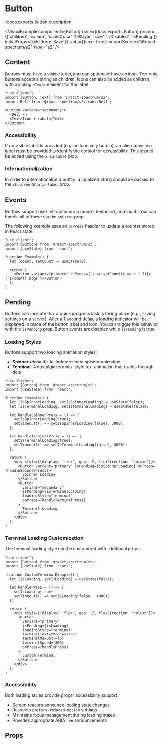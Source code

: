 


# Button

<PageDescription>{docs.exports.Button.description}</PageDescription>

<VisualExample
  component={Button}
  docs={docs.exports.Button}
  props={['children', 'variant', 'staticColor', 'fillStyle', 'size', 'isDisabled', 'isPending']}
  initialProps={{children: 'Save'}}
  slots={{icon: true}}
  importSource="@react-spectrum/s2"
  type="s2" />

## Content

Buttons must have a visible label, and can optionally have an icon. Text only buttons accept a string
as children. Icons can also be added as children, with a sibling `<Text>` element for the label.

```tsx render expanded
"use client";
import {Button, Text} from '@react-spectrum/s2';
import Bell from '@react-spectrum/s2/icons/Bell';

<Button variant="secondary">
  <Bell />
  <Text>Icon + Label</Text>
</Button>
```

### Accessibility

If no visible label is provided (e.g. an icon only button),
an alternative text label must be provided to identify the control for accessibility. This should be added using
the `aria-label` prop.

### Internationalization

In order to internationalize a button, a localized string should be passed to the `children` or `aria-label` prop.

## Events

Buttons support user interactions via mouse, keyboard, and touch. You can handle all of these via the `onPress`
prop.

The following example uses an `onPress` handler to update a counter stored in React state.

```tsx render hideImports
"use client";
import {Button} from '@react-spectrum/s2';
import {useState} from 'react';

function Example() {
  let [count, setCount] = useState(0);

  return (
    <Button variant="primary" onPress={() => setCount(c => c + 1)}>{`${count} Dogs`}</Button>
  );
}
```

## Pending

Buttons can indicate that a quick progress task is taking place (e.g., saving settings on a server). After a 1 second delay, a loading indicator will be displayed in place of the button label and icon. You can trigger this behavior with the `isPending` prop. Button events are disabled while `isPending` is true.

### Loading Styles

Buttons support two loading animation styles:

- **Spinner** (default): An indeterminate spinner animation
- **Terminal**: A nostalgic terminal-style text animation that cycles through dots

```tsx render
"use client";
import {Button} from '@react-spectrum/s2';
import {useState} from 'react';

function Example() {
  let [isSpinnerLoading, setIsSpinnerLoading] = useState(false);
  let [isTerminalLoading, setIsTerminalLoading] = useState(false);

  let handleSpinnerPress = () => {
    setIsSpinnerLoading(true);
    setTimeout(() => setIsSpinnerLoading(false), 3000);
  };

  let handleTerminalPress = () => {
    setIsTerminalLoading(true);
    setTimeout(() => setIsTerminalLoading(false), 3000);
  };

  return (
    <div style={{display: 'flex', gap: 12, flexDirection: 'column'}}>
      <Button variant="primary" isPending={isSpinnerLoading} onPress={handleSpinnerPress}>
        Spinner Loading
      </Button>
      <Button 
        variant="secondary" 
        isPending={isTerminalLoading} 
        loadingStyle="terminal"
        onPress={handleTerminalPress}
      >
        Terminal Loading
      </Button>
    </div>
  );
}
```

### Terminal Loading Customization

The terminal loading style can be customized with additional props:

```tsx render
"use client";
import {Button} from '@react-spectrum/s2';
import {useState} from 'react';

function CustomTerminalExample() {
  let [isLoading, setIsLoading] = useState(false);

  let handlePress = () => {
    setIsLoading(true);
    setTimeout(() => setIsLoading(false), 4000);
  };

  return (
    <div style={{display: 'flex', gap: 12, flexDirection: 'column'}}>
      <Button 
        variant="primary" 
        isPending={isLoading} 
        loadingStyle="terminal"
        terminalText="Processing"
        terminalMaxDots={6}
        terminalSpeed={300}
        onPress={handlePress}
      >
        Custom Terminal
      </Button>
    </div>
  );
}
```

### Accessibility

Both loading styles provide proper accessibility support:

- Screen readers announce loading state changes
- Respects `prefers-reduced-motion` settings
- Maintains focus management during loading states
- Provides appropriate ARIA live announcements

## Props

<PropTable component={docs.exports.Button} links={docs.links} />
